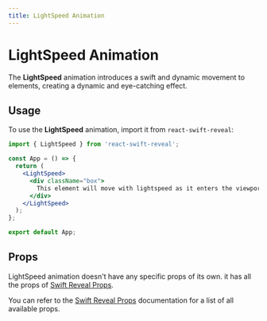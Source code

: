 ```yaml
---
title: LightSpeed Animation
---
```


# LightSpeed Animation

The **LightSpeed** animation introduces a swift and dynamic movement to elements, creating a dynamic and eye-catching effect.

## Usage

To use the **LightSpeed** animation, import it from `react-swift-reveal`:

```jsx filename="App.jsx" {3} copy
import { LightSpeed } from 'react-swift-reveal';

const App = () => {
  return (
    <LightSpeed>
      <div className="box">
        This element will move with lightspeed as it enters the viewport.
      </div>
    </LightSpeed>
  );
};

export default App;
```

## Props

LightSpeed animation doesn't have any specific props of its own.
it has all the props of [Swift Reveal Props](/animations/props).

You can refer to the [Swift Reveal Props](/animations/props) documentation for a list of all available props.